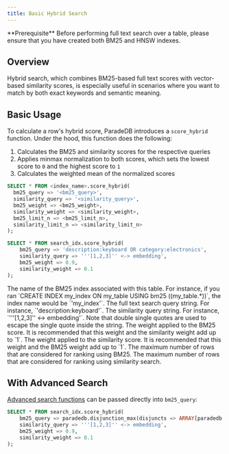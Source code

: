 ```yaml
---
title: Basic Hybrid Search
---
```


<Note>
  **Prerequisite** Before performing full text search over a table, please
  ensure that you have created both BM25 and HNSW indexes.
</Note>

## Overview

Hybrid search, which combines BM25-based full text scores with vector-based
similarity scores, is especially useful in scenarios where you want to match by both
exact keywords and semantic meaning.

## Basic Usage

To calculate a row's hybrid score, ParadeDB introduces a `score_hybrid` function. Under the hood,
this function does the following:

1. Calculates the BM25 and similarity scores for the respective queries
2. Applies minmax normalization to both scores, which sets the lowest score to `0` and the highest score to `1`
3. Calculates the weighted mean of the normalized scores

```sql
SELECT * FROM <index_name>.score_hybrid(
  bm25_query => '<bm25_query>',
  similarity_query => '<similarity_query>',
  bm25_weight => <bm25_weight>,
  similarity_weight => <similarity_weight>,
  bm25_limit_n => <bm25_limit_n>,
  similarity_limit_n => <similarity_limit_n>
);
```

<Accordion title="Example Usage">

```sql
SELECT * FROM search_idx.score_hybrid(
    bm25_query => 'description:keyboard OR category:electronics',
    similarity_query => '''[1,2,3]'' <-> embedding',
    bm25_weight => 0.9,
    similarity_weight => 0.1
);
```

</Accordion>

<ParamField body="index_name" required>
  The name of the BM25 index associated with this table. For instance, if you
  ran `CREATE INDEX my_index ON my_table USING bm25 ((my_table.*))`, the index
  name would be `'my_index'`.
</ParamField>
<ParamField body="bm25_query" required>
  The full text search query string. For instance, `'description:keyboard'`.
</ParamField>
<ParamField body="similarity_query" required>
  The similarity query string. For instance, `'''[1,2,3]'' <-> embedding'`.
  Note that double single quotes are used to escape the single quote inside the string.
</ParamField>
<ParamField body="bm25_weight" default={0.5}>
  The weight applied to the BM25 score. It is recommended that this weight and the similarity weight
  add up to `1`.
</ParamField>
<ParamField body="similarity_weight" default={0.5}>
  The weight applied to the similarity score. It is recommended that this weight and the BM25 weight
  add up to `1`.
</ParamField>
<ParamField body="bm25_limit_n" default={100}>
  The maximum number of rows that are considered for ranking using BM25.
</ParamField>
<ParamField body="similarity_limit_n" default={100}>
  The maximum number of rows that are considered for ranking using similarity search.
</ParamField>

## With Advanced Search

[Advanced search functions](/api-reference/full-text/complex) can be passed directly into `bm25_query`:

```sql
SELECT * FROM search_idx.score_hybrid(
    bm25_query => paradedb.disjunction_max(disjuncts => ARRAY[paradedb.parse('description:shoes')]),
    similarity_query => '''[1,2,3]'' <-> embedding',
    bm25_weight => 0.9,
    similarity_weight => 0.1
);
```
